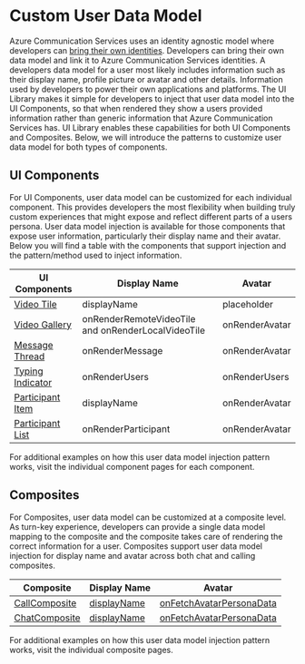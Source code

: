 
<Meta id="customuserdatamodel" title="Custom User Data Model" />

# Custom User Data Model

Azure Communication Services uses an identity agnostic model where developers can [bring their own identities](https://docs.microsoft.com/azure/communication-services/concepts/identity-model).
Developers can bring their own data model and link it to Azure Communication Services identities.
A developers data model for a user most likely includes information such as their display name, profile picture or avatar and other details. Information used by developers to power their own applications and platforms.
The UI Library makes it simple for developers to inject that user data model into the UI Components, so that when rendered they show a users provided information rather than generic information that Azure Communication Services has.
UI Library enables these capabilities for both UI Components and Composites. Below, we will introduce the patterns to customize user data model for both types of components.

## UI Components

For UI Components, user data model can be customized for each individual component.
This provides developers the most flexibility when building truly custom experiences that might expose and reflect different parts of a users persona.
User data model injection is available for those components that expose user information, particularly their display name and their avatar.
Below you will find a table with the components that support injection and the pattern/method used to inject information.

| UI Components                                                                     | Display Name                                       | Avatar         |
| --------------------------------------------------------------------------------- | -------------------------------------------------- | -------------- |
| [Video Tile](/?path=/story/ui-components-videotile--video-tile)                   | displayName                                        | placeholder    |
| [Video Gallery](/?path=/story/ui-components-videogallery--video-gallery)          | onRenderRemoteVideoTile and onRenderLocalVideoTile | onRenderAvatar |
| [Message Thread](/?path=/story/ui-components-messagethread--message-thread)       | onRenderMessage                                    | onRenderAvatar |
| [Typing Indicator](/?path=/story/ui-components-typingindicator--typing-indicator) | onRenderUsers                                      | onRenderUsers  |
| [Participant Item](/?path=/story/ui-components-participantitem--participant-item) | displayName                                        | onRenderAvatar |
| [Participant List](/?path=/story/ui-components-participantlist--participant-list) | onRenderParticipant                                | onRenderAvatar |

For additional examples on how this user data model injection pattern works, visit the individual component pages for each component.

## Composites

For Composites, user data model can be customized at a composite level.
As turn-key experience, developers can provide a single data model mapping to the composite and the composite takes care of rendering the correct information for a user.
Composites support user data model injection for display name and avatar across both chat and calling composites.

| Composite                                                                   | Display Name                                                              | Avatar                                                                                                      |
| --------------------------------------------------------------------------- | ------------------------------------------------------------------------- | ----------------------------------------------------------------------------------------------------------- |
| [CallComposite](./?path=/story/composites-call-basicexample--basic-example) | [displayName](./?path=/story/composites-call-basicexample--basic-example) | [onFetchAvatarPersonaData](./?path=/docs/composites-call-customdatamodelexample--custom-data-model-example) |
| [ChatComposite](./?path=/story/composites-chat-basicexample--basic-example) | [displayName](./?path=/story/composites-chat-basicexample--basic-example) | [onFetchAvatarPersonaData](./?path=/docs/composites-chat-customdatamodelexample--custom-data-model-example) |

For additional examples on how this user data model injection pattern works, visit the individual composite pages.
